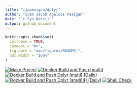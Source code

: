```yaml
---
title: "ijapesigan/dplyr"
author: "Ivan Jacob Agaloos Pesigan"
date: "`r Sys.Date()`"
output: github_document
---
```


<!-- README.md is generated from .setup/readme/README.Rmd. Please edit that file -->

```r
knitr::opts_chunk$set(
  collapse = TRUE,
  comment = "#>",
  fig.path = "man/figures/README-",
  out.width = "100%"
)
```

<!-- badges: start -->
[![Make Project](https://github.com/ijapesigan/docker-dplyr/actions/workflows/make.yml/badge.svg)](https://github.com/ijapesigan/docker-dplyr/actions/workflows/make.yml)
[![Docker Build and Push [multi]](https://github.com/ijapesigan/docker-dplyr/actions/workflows/docker-build-push-multi.yml/badge.svg)](https://github.com/ijapesigan/docker-dplyr/actions/workflows/docker-build-push-multi.yml)
[![Docker Build and Push Dplyr [multi] (Daily)](https://github.com/ijapesigan/docker-dplyr/actions/workflows/docker-build-push-daily-multi-dplyr.yml/badge.svg)](https://github.com/ijapesigan/docker-dplyr/actions/workflows/docker-build-push-daily-multi-dplyr.yml)
[![Docker Build and Push Dplyr [amd64] (Daily)](https://github.com/ijapesigan/docker-dplyr/actions/workflows/docker-build-push-daily-amd64-dplyr.yml/badge.svg)](https://github.com/ijapesigan/docker-dplyr/actions/workflows/docker-build-push-daily-amd64-dplyr.yml)
[![Shell Check](https://github.com/ijapesigan/docker-dplyr/actions/workflows/shellcheck.yml/badge.svg)](https://github.com/ijapesigan/docker-dplyr/actions/workflows/shellcheck.yml)
<!-- badges: end -->
